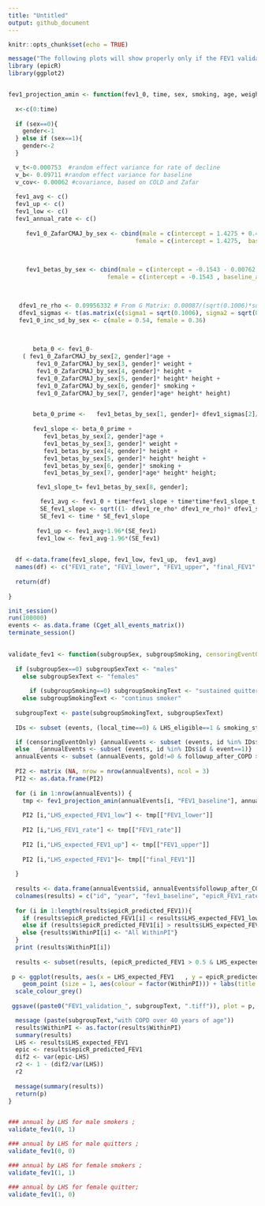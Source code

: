 ```yaml
---
title: "Untitled"
output: github_document
---
```


```r
knitr::opts_chunk$set(echo = TRUE)
```
```r
message("The following plots will show properly only if the FEV1 validation copy of epicR - where smoking status change is disabled - is executed. For a permanent copy of the older version of these results, please refer to the report dated 2018-06-06")
library (epicR)
library(ggplot2)


fev1_projection_amin <- function(fev1_0, time, sex, smoking, age, weight, height){
  
  x<-c(0:time)
  
  if (sex==0){
    gender<-1
  } else if (sex==1){
    gender<-2
  }

  v_t<-0.000753  #random effect variance for rate of decline
  v_b<- 0.09711 #random effect variance for baseline
  v_cov<- 0.00062 #covariance, based on COLD and Zafar
  
  fev1_avg <- c()
  fev1_up <- c()
  fev1_low <- c()
  fev1_annual_rate <- c()
  
     fev1_0_ZafarCMAJ_by_sex <- cbind(male = c(intercept = 1.4275 + 0.4825, baseline_age = -0.00508, baseline_weight_kg = -0.00049, height = -1.8725, height_sq = 1.9513, current_smoker = -0.09221, age_height_sq = -0.00832, followup_time = 0),
                                    female = c(intercept = 1.4275,  baseline_age = -0.00508, baseline_weight_kg = -0.00049, height = -1.8725, height_sq =  1.9513, current_smoker = -0.09221, age_height_sq = -0.00832, followup_time = 0))
     
     

     fev1_betas_by_sex <- cbind(male = c(intercept = -0.1543 - 0.00762, baseline_age = 0.002344, baseline_weight_kg = 0.000126, height =0, height_sq = 0, current_smoker = -0.03074, age_height_sq = 0, followup_time =-0.00146),
                            female = c(intercept = -0.1543 , baseline_age = 0.002344, baseline_weight_kg =0.000126, height =0, height_sq =0, current_smoker =  -0.03074, age_height_sq = 0, followup_time =-0.00146)) #debug
     


   dfev1_re_rho <- 0.09956332 # From G Matrix: 0.00087/(sqrt(0.1006)*sqrt(0.000759))
   dfev1_sigmas <- t(as.matrix(c(sigma1 = sqrt(0.1006), sigma2 = sqrt(0.000759))))
   fev1_0_inc_sd_by_sex <- c(male = 0.54, female = 0.36)
     

  
       beta_0 <- fev1_0-
    ( fev1_0_ZafarCMAJ_by_sex[2, gender]*age + 
        fev1_0_ZafarCMAJ_by_sex[3, gender]* weight + 
        fev1_0_ZafarCMAJ_by_sex[4, gender]* height +
        fev1_0_ZafarCMAJ_by_sex[5, gender]* height* height +
        fev1_0_ZafarCMAJ_by_sex[6, gender]* smoking +
        fev1_0_ZafarCMAJ_by_sex[7, gender]*age* height* height)


       beta_0_prime <-   fev1_betas_by_sex[1, gender]+ dfev1_sigmas[2]/ dfev1_sigmas[1]* dfev1_re_rho*(beta_0 - fev1_0_ZafarCMAJ_by_sex[1, gender])
       
       fev1_slope <- beta_0_prime +
          fev1_betas_by_sex[2, gender]*age +
          fev1_betas_by_sex[3, gender]* weight +
          fev1_betas_by_sex[4, gender]* height +
          fev1_betas_by_sex[5, gender]* height* height +
          fev1_betas_by_sex[6, gender]* smoking +
          fev1_betas_by_sex[7, gender]*age* height* height;

        fev1_slope_t= fev1_betas_by_sex[8, gender];

         fev1_avg <- fev1_0 + time*fev1_slope + time*time*fev1_slope_t
         SE_fev1_slope <- sqrt((1- dfev1_re_rho* dfev1_re_rho)* dfev1_sigmas[2]* dfev1_sigmas[2])
         SE_fev1 <- time * SE_fev1_slope
         
        fev1_up <- fev1_avg+1.96*(SE_fev1)
        fev1_low <- fev1_avg-1.96*(SE_fev1)
   

  df <-data.frame(fev1_slope, fev1_low, fev1_up,  fev1_avg)
  names(df) <- c("FEV1_rate", "FEV1_lower", "FEV1_upper", "final_FEV1" )
  
  return(df)
  
}

init_session()
run(100000)
events <- as.data.frame (Cget_all_events_matrix())
terminate_session()

  
validate_fev1 <- function(subgroupSex, subgroupSmoking, censoringEventOnly = FALSE){
  
  if (subgroupSex==0) subgroupSexText <- "males"
    else subgroupSexText <- "females"
    
      if (subgroupSmoking==0) subgroupSmokingText <- "sustained quitter"
    else subgroupSmokingText <- "continus smoker"
    
  subgroupText <- paste(subgroupSmokingText, subgroupSexText)
    
  IDs <- subset (events, (local_time==0) & LHS_eligible==1 & smoking_status == subgroupSmoking & sex == subgroupSex & gold>0)

  if (censoringEventOnly) {annualEvents <- subset (events, id %in% IDs$id & event==14)}
  else   {annualEvents <- subset (events, id %in% IDs$id & event==1)}
  annualEvents <- subset (annualEvents, gold!=0 & followup_after_COPD > 2) #excluding non-COPD cases
  
  PI2 <- matrix (NA, nrow = nrow(annualEvents), ncol = 3)
  PI2 <- as.data.frame(PI2)
  
  for (i in 1:nrow(annualEvents)) {
    tmp <- fev1_projection_amin(annualEvents[i, "FEV1_baseline"], annualEvents[i, "local_time"], annualEvents[i,"sex"], annualEvents[i,"smoking_status"], annualEvents[i,"age_baseline (COPD)"], annualEvents[i,"weight_at_COPD"], annualEvents[i,"height"])
    
    PI2 [i,"LHS_expected_FEV1_low"] <- tmp[["FEV1_lower"]]
    
    PI2 [i,"LHS_FEV1_rate"] <- tmp[["FEV1_rate"]]
    
    PI2 [i,"LHS_expected_FEV1_up"] <- tmp[["FEV1_upper"]]
    
    PI2 [i,"LHS_expected_FEV1"]<- tmp[["final_FEV1"]]
    
  }
  
  results <- data.frame(annualEvents$id, annualEvents$followup_after_COPD , annualEvents$FEV1_baseline,annualEvents$FEV1_slope, annualEvents$FEV1,  PI2$LHS_FEV1_rate, PI2$LHS_expected_FEV1_low, PI2$LHS_expected_FEV1_up, PI2$LHS_expected_FEV1)
  colnames(results) = c("id", "year", "fev1_baseline", "epicR_FEV1_rate", "epicR_predicted_FEV1", "LHS_FEV1_rate", "LHS_expected_FEV1_low", "LHS_expected_FEV1_up", "LHS_expected_FEV1")
  
  for (i in 1:length(results$epicR_predicted_FEV1)){
    if (results$epicR_predicted_FEV1[i] < results$LHS_expected_FEV1_low[i]) {results$WithinPI[i] <- "EPIC Underestimates"}
    else if (results$epicR_predicted_FEV1[i] > results$LHS_expected_FEV1_up[i]) {results$WithinPI[i] <- "EPIC Overestimates"}
    else {results$WithinPI[i] <- "All WithinPI"}
  }
  print (results$WithinPI[i])
  
  results <- subset(results, (epicR_predicted_FEV1 > 0.5 & LHS_expected_FEV1 > 0.5)) #removing negative values
  
 p <- ggplot(results, aes(x = LHS_expected_FEV1   , y = epicR_predicted_FEV1)) +
    geom_point (size = 1, aes(colour = factor(WithinPI))) + labs(title = "Lung Function", caption = paste(subgroupText, "over 40 years with COPD."), y = "EPIC-Simulated FEV1", x = "LHS Model FEV1") + geom_ribbon(aes(ymin=(LHS_expected_FEV1_low), ymax= (LHS_expected_FEV1_up)), linetype=2, alpha=0.3) + xlim(1,3) + ylim(1,3) +  
  scale_colour_grey()
  
 ggsave((paste0("FEV1_validation_", subgroupText, ".tiff")), plot = p, device = "tiff", dpi = 300)

  message (paste(subgroupText,"with COPD over 40 years of age"))
  results$WithinPI <- as.factor(results$WithinPI)
  summary(results)
  LHS <- results$LHS_expected_FEV1
  epic <- results$epicR_predicted_FEV1
  dif2 <- var(epic-LHS)
  r2 <- 1 - (dif2/var(LHS))
  r2
  
  message(summary(results))
  return(p)
}


### annual by LHS for male smokers ;
validate_fev1(0, 1)

### annual by LHS for male quitters ;
validate_fev1(0, 0)

### annual by LHS for female smokers ;
validate_fev1(1, 1)

### annual by LHS for female quitter;
validate_fev1(1, 0)
```
  
